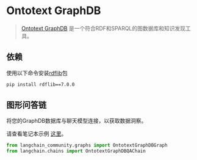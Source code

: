 # Ontotext GraphDB

>[Ontotext GraphDB](https://graphdb.ontotext.com/) 是一个符合RDF和SPARQL的图数据库和知识发现工具。

## 依赖

使用以下命令安装[rdflib](https://github.com/RDFLib/rdflib)包
```bash
pip install rdflib==7.0.0
```

## 图形问答链

将您的GraphDB数据库与聊天模型连接，以获取数据洞察。

请查看笔记本示例 [这里](/docs/integrations/graphs/ontotext)。

```python
from langchain_community.graphs import OntotextGraphDBGraph
from langchain.chains import OntotextGraphDBQAChain
```
